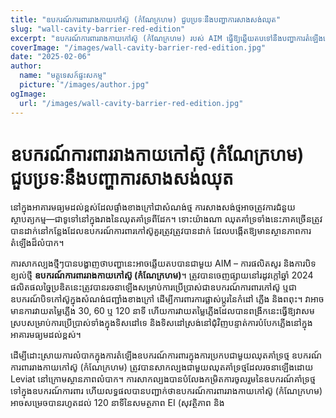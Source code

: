 ```yaml
---
title: "ឧបករណ៍ការពារ​រាងកាយ​កៅស៊ូ (កំណែក្រហម) ជួបប្រទៈនឹងបញ្ហាការសាងសង់ឈុត"
slug: "wall-cavity-barrier-red-edition"
excerpt: "ឧបករណ៍ការពារ​រាងកាយ​កៅស៊ូ (កំណែក្រហម) របស់ AIM ធ្វើឱ្យឆ្លើយតបទៅនឹងបញ្ហាការតំឡើងដោយការរួមបញ្ចូលជាមួយឈុតគាំទ្រសាងសង់ខ្យល់ ខណៈពេលដែលធានាថាការពារភ្លើងមានសមត្ថភាពខ្ពស់។"
coverImage: "/images/wall-cavity-barrier-red-edition.jpg"
date: "2025-02-06"
author:
  name: "មគ្គុទេសក៍ផ្ទះសកម្ម"
  picture: "/images/author.jpg"
ogImage:
  url: "/images/wall-cavity-barrier-red-edition.jpg"
---
```


# ឧបករណ៍ការពារ​រាងកាយ​កៅស៊ូ (កំណែក្រហម) ជួបប្រទៈនឹងបញ្ហាការសាងសង់ឈុត

នៅក្នុងអាគារមធ្យមដល់ខ្ពស់ដែលផ្ទាំងខាងក្រៅជាសំណង់ថ្ម ការសាងសង់ថ្មអាចត្រូវការជំនួយស្ថាបត្យកម្ម—ជាទូទៅនៅក្នុងរាងនៃឈុតគាំទ្រពីដែក។ ទោះយ៉ាងណា ឈុតគាំទ្រទាំងនេះភាគច្រើនត្រូវបានដាក់នៅកន្លែងដែលឧបករណ៍ការពារកៅស៊ូគួរត្រូវត្រូវបានដាក់ ដែលបង្កើតឱ្យមានស្ថានភាពការតំឡើងដ៏លំបាក។

ការសាកល្បងថ្មីៗបានបង្ហាញថាបញ្ហានេះអាចឆ្លើយតបបានជាមួយ AIM – ការផលិតសូរ និងការបិទខ្យល់ថ្មី **ឧបករណ៍ការពារ​រាងកាយ​កៅស៊ូ (កំណែក្រហម)**។ ត្រូវបានចេញផ្សាយនៅរដូវក្តៅឆ្នាំ 2024 ផលិតផលច្នៃប្រឌិតនេះត្រូវបានរចនាឡើងសម្រាប់ការប្រើប្រាស់ជាឧបករណ៍ការពារកៅស៊ូ ឬជាឧបករណ៍បិទកៅស៊ូក្នុងសំណង់ជញ្ជាំងខាងក្រៅ ដើម្បីការពារការផ្លាស់ប្តូរនៃកំដៅ ភ្លើង និងពពុះ។ វាអាចមានការវាយតម្លៃភ្លើង 30, 60 ឬ 120 នាទី ហើយការវាយតម្លៃភ្លើងដែលបានពង្រីកនេះធ្វើឱ្យវាសមស្របសម្រាប់ការប្រើប្រាស់ទាំងក្នុងទិសដៅទេ និងទិសដៅស្រង់នៅជុំវិញបន្ទាត់ការបំបែកភ្លើងនៅក្នុងអាគារមធ្យមដល់ខ្ពស់។

ដើម្បីដោះស្រាយការលំបាកក្នុងការតំឡើងឧបករណ៍ការពារក្នុងការប្រកបជាមួយឈុតគាំទ្រថ្ម ឧបករណ៍ការពារ​រាងកាយ​កៅស៊ូ (កំណែក្រហម) ត្រូវបានសាកល្បងជាមួយឈុតគាំទ្រថ្មដែលរចនាឡើងដោយ Leviat នៅក្រោមស្ថានភាពលំបាក។ ការសាកល្បងបានបំលែងកម្រិតការចូលរួមនៃឧបករណ៍គាំទ្រថ្មទៅក្នុងឧបករណ៍ការពារ ហើយលទ្ធផលបានបញ្ជាក់ថាឧបករណ៍ការពារ​រាងកាយ​កៅស៊ូ (កំណែក្រហម) អាចសម្រេចបានរហូតដល់ 120 នាទីនៃសមត្ថភាព EI (សុវត្ថិភាព និង